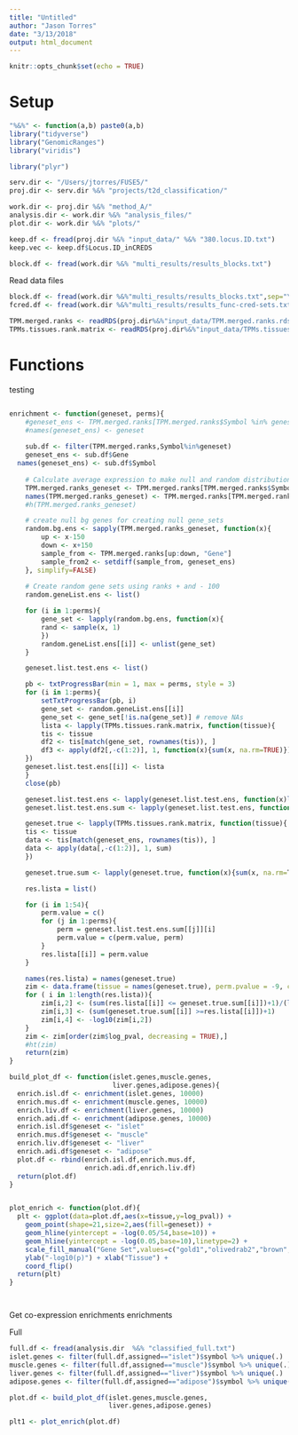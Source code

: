 ```yaml
---
title: "Untitled"
author: "Jason Torres"
date: "3/13/2018"
output: html_document
---
```


```r
knitr::opts_chunk$set(echo = TRUE)
```

# Setup 

```r

"%&%" <- function(a,b) paste0(a,b)
library("tidyverse")
library("GenomicRanges")
library("viridis")

library("plyr")

serv.dir <- "/Users/jtorres/FUSE5/"
proj.dir <- serv.dir %&% "projects/t2d_classification/"

work.dir <- proj.dir %&% "method_A/"
analysis.dir <- work.dir %&% "analysis_files/"
plot.dir <- work.dir %&% "plots/"

keep.df <- fread(proj.dir %&% "input_data/" %&% "380.locus.ID.txt")
keep.vec <- keep.df$Locus.ID_inCREDS

block.df <- fread(work.dir %&% "multi_results/results_blocks.txt")

```


Read data files 

```r

block.df <- fread(work.dir %&%"multi_results/results_blocks.txt",sep="\t")
fcred.df <- fread(work.dir %&%"multi_results/results_func-cred-sets.txt",sep="\t")

```


```r

TPM.merged.ranks <- readRDS(proj.dir%&%"input_data/TPM.merged.ranks.rds")
TPMs.tissues.rank.matrix <- readRDS(proj.dir%&%"input_data/TPMs.tissues.rank.matrix.rds")

```


# Functions 

testing

```r



```



```r


enrichment <- function(geneset, perms){
	#geneset_ens <- TPM.merged.ranks[TPM.merged.ranks$Symbol %in% geneset, "Gene"]
	#names(geneset_ens) <- geneset
	
	sub.df <- filter(TPM.merged.ranks,Symbol%in%geneset)
	geneset_ens <- sub.df$Gene
  names(geneset_ens) <- sub.df$Symbol
  
	# Calculate average expression to make null and random distributions
	TPM.merged.ranks_geneset <- TPM.merged.ranks[TPM.merged.ranks$Symbol %in% geneset, "ranks2"]
	names(TPM.merged.ranks_geneset) <- TPM.merged.ranks[TPM.merged.ranks$Symbol %in% geneset, "Gene"]
	#h(TPM.merged.ranks_geneset)

	# create null bg genes for creating null gene_sets
	random.bg.ens <- sapply(TPM.merged.ranks_geneset, function(x){
		up <- x-150
		down <- x+150
		sample_from <- TPM.merged.ranks[up:down, "Gene"]
		sample_from2 <- setdiff(sample_from, geneset_ens)
	}, simplify=FALSE)
	
	# Create random gene sets using ranks + and - 100 
	random.geneList.ens <- list()

	for (i in 1:perms){
		gene_set <- lapply(random.bg.ens, function(x){
		rand <- sample(x, 1)
		})
		random.geneList.ens[[i]] <- unlist(gene_set)
	}

	geneset.list.test.ens <- list()

	pb <- txtProgressBar(min = 1, max = perms, style = 3)
	for (i in 1:perms){
		setTxtProgressBar(pb, i)
		gene_set <- random.geneList.ens[[i]]
		gene_set <- gene_set[!is.na(gene_set)] # remove NAs
		lista <- lapply(TPMs.tissues.rank.matrix, function(tissue){
		tis <- tissue
		df2 <- tis[match(gene_set, rownames(tis)), ]
		df3 <- apply(df2[,-c(1:2)], 1, function(x){sum(x, na.rm=TRUE)})
	})
	geneset.list.test.ens[[i]] <- lista
	}
	close(pb)

	geneset.list.test.ens <- lapply(geneset.list.test.ens, function(x)ldply(x))
	geneset.list.test.ens.sum <- lapply(geneset.list.test.ens, function(x) apply(x[,-1], 1, sum) )

	geneset.true <- lapply(TPMs.tissues.rank.matrix, function(tissue){
	tis <- tissue
	data <- tis[match(geneset_ens, rownames(tis)), ]
	data <- apply(data[,-c(1:2)], 1, sum)
	})

	geneset.true.sum <- lapply(geneset.true, function(x){sum(x, na.rm=T)})

	res.lista = list()

	for (i in 1:54){
		perm.value = c()
		for (j in 1:perms){
			perm = geneset.list.test.ens.sum[[j]][i]
			perm.value = c(perm.value, perm)
		}
		res.lista[[i]] = perm.value
	}

	names(res.lista) = names(geneset.true)
	zim <- data.frame(tissue = names(geneset.true), perm.pvalue = -9, count = -9, log_pval = -9)
	for ( i in 1:length(res.lista)){
		zim[i,2] <- (sum(res.lista[[i]] <= geneset.true.sum[[i]])+1)/(length(res.lista[[i]])+1)
		zim[i,3] <- (sum(geneset.true.sum[[i]] >=res.lista[[i]])+1)
		zim[i,4] <- -log10(zim[i,2])
	}
	zim <- zim[order(zim$log_pval, decreasing = TRUE),]
	#ht(zim)
	return(zim)
}

build_plot_df <- function(islet.genes,muscle.genes,
                          liver.genes,adipose.genes){
  enrich.isl.df <- enrichment(islet.genes, 10000)
  enrich.mus.df <- enrichment(muscle.genes, 10000)
  enrich.liv.df <- enrichment(liver.genes, 10000)
  enrich.adi.df <- enrichment(adipose.genes, 10000)
  enrich.isl.df$geneset <- "islet"
  enrich.mus.df$geneset <- "muscle"
  enrich.liv.df$geneset <- "liver"
  enrich.adi.df$geneset <- "adipose"
  plot.df <- rbind(enrich.isl.df,enrich.mus.df,
                   enrich.adi.df,enrich.liv.df)  
  return(plot.df)
}


plot_enrich <- function(plot.df){
  plt <- ggplot(data=plot.df,aes(x=tissue,y=log_pval)) + 
    geom_point(shape=21,size=2,aes(fill=geneset)) + 
    geom_hline(yintercept = -log(0.05/54,base=10)) + 
    geom_hline(yintercept = -log(0.05,base=10),linetype=2) + 
    scale_fill_manual("Gene Set",values=c("gold1","olivedrab2","brown","red"))+
    ylab("-log10(p)") + xlab("Tissue") + 
    coord_flip()
  return(plt)
}




```





Get co-expression enrichments enrichments 

Full 

```r

full.df <- fread(analysis.dir  %&% "classified_full.txt")
islet.genes <- filter(full.df,assigned=="islet")$symbol %>% unique(.)
muscle.genes <- filter(full.df,assigned=="muscle")$symbol %>% unique(.)
liver.genes <- filter(full.df,assigned=="liver")$symbol %>% unique(.)
adipose.genes <- filter(full.df,assigned=="adipose")$symbol %>% unique(.)

plot.df <- build_plot_df(islet.genes,muscle.genes,
                         liver.genes,adipose.genes)

plt1 <- plot_enrich(plot.df)

```



